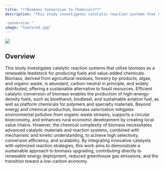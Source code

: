 ```yaml
---
title: "**Biomass Conversion to Chemcials**"
description: "This study investigates catalytic reaction systems that utilize biomass as a renewable feedstock for the production of fuels and value-added chemicals.

 conversion."
image: "featured.jpg"
---
```


![](featured.jpg)


## Overview
This study investigates catalytic reaction systems that utilize biomass as a renewable feedstock for producing fuels and value-added chemicals. Biomass, derived from agricultural residues, forestry by-products, algae, and organic waste, is abundant, carbon-neutral in principle, and widely distributed, offering a sustainable alternative to fossil resources. Efficient catalytic conversion of biomass enables the production of high–energy-density fuels, such as bioethanol, biodiesel, and sustainable aviation fuel, as well as platform chemicals for polymers and specialty materials. Beyond energy and chemical production, biomass valorization mitigates environmental pollution from organic waste streams, supports a circular bioeconomy, and enhances rural economic development by creating local value chains. However, the chemical complexity of biomass necessitates advanced catalytic materials and reaction systems, combined with mechanistic and kinetic understanding, to achieve high selectivity, conversion efficiency, and scalability. By integrating innovative catalysts with optimized reaction strategies, this work aims to demonstrate a sustainable approach to biomass upgrading, contributing directly to renewable energy deployment, reduced greenhouse gas emissions, and the transition toward a low-carbon economy.